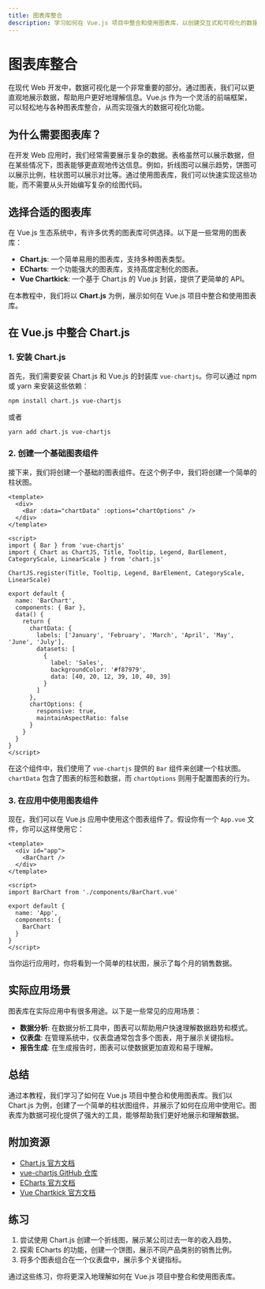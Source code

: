 ```yaml
---
title: 图表库整合
description: 学习如何在 Vue.js 项目中整合和使用图表库，以创建交互式和可视化的数据展示。
---
```


# 图表库整合

在现代 Web 开发中，数据可视化是一个非常重要的部分。通过图表，我们可以更直观地展示数据，帮助用户更好地理解信息。Vue.js 作为一个灵活的前端框架，可以轻松地与各种图表库整合，从而实现强大的数据可视化功能。

## 为什么需要图表库？

在开发 Web 应用时，我们经常需要展示复杂的数据。表格虽然可以展示数据，但在某些情况下，图表能够更直观地传达信息。例如，折线图可以展示趋势，饼图可以展示比例，柱状图可以展示对比等。通过使用图表库，我们可以快速实现这些功能，而不需要从头开始编写复杂的绘图代码。

## 选择合适的图表库

在 Vue.js 生态系统中，有许多优秀的图表库可供选择。以下是一些常用的图表库：

- **Chart.js**: 一个简单易用的图表库，支持多种图表类型。
- **ECharts**: 一个功能强大的图表库，支持高度定制化的图表。
- **Vue Chartkick**: 一个基于 Chart.js 的 Vue.js 封装，提供了更简单的 API。

在本教程中，我们将以 **Chart.js** 为例，展示如何在 Vue.js 项目中整合和使用图表库。

## 在 Vue.js 中整合 Chart.js

### 1. 安装 Chart.js

首先，我们需要安装 Chart.js 和 Vue.js 的封装库 `vue-chartjs`。你可以通过 npm 或 yarn 来安装这些依赖：

```bash
npm install chart.js vue-chartjs
```

或者

```bash
yarn add chart.js vue-chartjs
```

### 2. 创建一个基础图表组件

接下来，我们将创建一个基础的图表组件。在这个例子中，我们将创建一个简单的柱状图。

```vue
<template>
  <div>
    <Bar :data="chartData" :options="chartOptions" />
  </div>
</template>

<script>
import { Bar } from 'vue-chartjs'
import { Chart as ChartJS, Title, Tooltip, Legend, BarElement, CategoryScale, LinearScale } from 'chart.js'

ChartJS.register(Title, Tooltip, Legend, BarElement, CategoryScale, LinearScale)

export default {
  name: 'BarChart',
  components: { Bar },
  data() {
    return {
      chartData: {
        labels: ['January', 'February', 'March', 'April', 'May', 'June', 'July'],
        datasets: [
          {
            label: 'Sales',
            backgroundColor: '#f87979',
            data: [40, 20, 12, 39, 10, 40, 39]
          }
        ]
      },
      chartOptions: {
        responsive: true,
        maintainAspectRatio: false
      }
    }
  }
}
</script>
```

在这个组件中，我们使用了 `vue-chartjs` 提供的 `Bar` 组件来创建一个柱状图。`chartData` 包含了图表的标签和数据，而 `chartOptions` 则用于配置图表的行为。

### 3. 在应用中使用图表组件

现在，我们可以在 Vue.js 应用中使用这个图表组件了。假设你有一个 `App.vue` 文件，你可以这样使用它：

```vue
<template>
  <div id="app">
    <BarChart />
  </div>
</template>

<script>
import BarChart from './components/BarChart.vue'

export default {
  name: 'App',
  components: {
    BarChart
  }
}
</script>
```

当你运行应用时，你将看到一个简单的柱状图，展示了每个月的销售数据。

## 实际应用场景

图表库在实际应用中有很多用途。以下是一些常见的应用场景：

- **数据分析**: 在数据分析工具中，图表可以帮助用户快速理解数据趋势和模式。
- **仪表盘**: 在管理系统中，仪表盘通常包含多个图表，用于展示关键指标。
- **报告生成**: 在生成报告时，图表可以使数据更加直观和易于理解。

## 总结

通过本教程，我们学习了如何在 Vue.js 项目中整合和使用图表库。我们以 Chart.js 为例，创建了一个简单的柱状图组件，并展示了如何在应用中使用它。图表库为数据可视化提供了强大的工具，能够帮助我们更好地展示和理解数据。

## 附加资源

- [Chart.js 官方文档](https://www.chartjs.org/docs/latest/)
- [vue-chartjs GitHub 仓库](https://github.com/apertureless/vue-chartjs)
- [ECharts 官方文档](https://echarts.apache.org/zh/index.html)
- [Vue Chartkick 官方文档](https://github.com/ankane/vue-chartkick)

## 练习

1. 尝试使用 Chart.js 创建一个折线图，展示某公司过去一年的收入趋势。
2. 探索 ECharts 的功能，创建一个饼图，展示不同产品类别的销售比例。
3. 将多个图表组合在一个仪表盘中，展示多个关键指标。

通过这些练习，你将更深入地理解如何在 Vue.js 项目中整合和使用图表库。